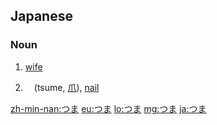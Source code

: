 ==Japanese==

===Noun===
{{ja-noun}}

# {{ja-def|妻}} [[wife]]
# {{alternative spelling of|つめ|lang=ja|nodot=1}}　(tsume, [[爪]]), [[nail]]

[[zh-min-nan:つま]]
[[eu:つま]]
[[lo:つま]]
[[mg:つま]]
[[ja:つま]]